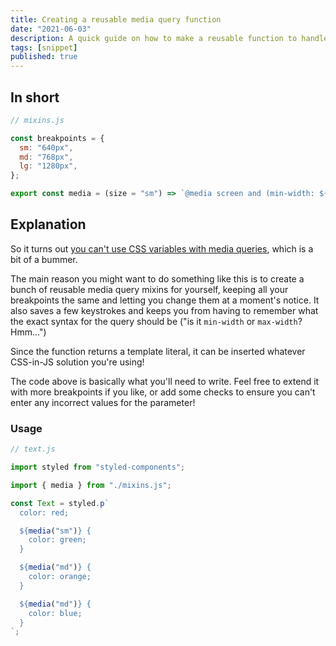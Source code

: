 ```yaml
---
title: Creating a reusable media query function
date: "2021-06-03"
description: A quick guide on how to make a reusable function to handle media queries.
tags: [snippet]
published: true
---
```


## In short

```js
// mixins.js

const breakpoints = {
  sm: "640px",
  md: "768px",
  lg: "1280px",
};

export const media = (size = "sm") => `@media screen and (min-width: ${breakpoints[size]})`;
```

## Explanation

So it turns out [you can't use CSS variables with media queries](https://stackoverflow.com/a/40723269/12944841), which is a bit of a bummer.

The main reason you might want to do something like this is to create a bunch of reusable media query mixins for yourself, keeping all your breakpoints the same and letting you change them at a moment's notice. It also saves a few keystrokes and keeps you from having to remember what the exact syntax for the query should be ("is it <code>min-width</code> or <code>max-width</code>? Hmm...")

Since the function returns a template literal, it can be inserted whatever CSS-in-JS solution you're using!

The code above is basically what you'll need to write. Feel free to extend it with more breakpoints if you like, or add some checks to ensure you can't enter any incorrect values for the parameter!

### Usage

```js
// text.js

import styled from "styled-components";

import { media } from "./mixins.js";

const Text = styled.p`
  color: red;

  ${media("sm")} {
    color: green;
  }

  ${media("md")} {
    color: orange;
  }

  ${media("md")} {
    color: blue;
  }
`;
```